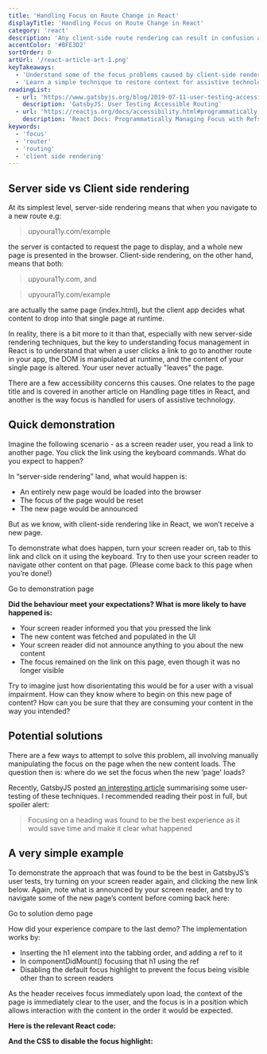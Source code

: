 ```yaml
---
title: 'Handling Focus on Route Change in React'
displayTitle: 'Handling Focus on Route Change in React'
category: 'react'
description: 'Any client-side route rendering can result in confusion and loss of context for assistive technology users. This article describes and demonstrates the problem, along with a quick solution that can easily be implemented in your apps, so you can make sure that all users can engage with your content.'
accentColor: '#BFE3D2'
sortOrder: 0
artUrl: '/react-article-art-1.png'
keyTakeaways:
  - 'Understand some of the focus problems caused by client-side rendering'
  - 'Learn a simple technique to restore context for assistive technology users'
readingList:
  - url: 'https://www.gatsbyjs.org/blog/2019-07-11-user-testing-accessible-client-routing/'
    description: 'GatsbyJS: User Testing Accessible Routing'
  - url: 'https://reactjs.org/docs/accessibility.html#programmatically-managing-focus'
    description: 'React Docs: Programmatically Managing Focus with Refs'
keywords:
  - 'focus'
  - 'router'
  - 'routing'
  - 'client side rendering'
---
```


## Server side vs Client side rendering

At its simplest level, server-side rendering means that when you navigate to a new route e.g:

> upyoura11y.com/example

the server is contacted to request the page to display, and a whole new page is presented in the browser. Client-side rendering, on the other hand, means that both:

> upyoura11y.com, and

> upyoura11y.com/example

are actually the same page (index.html), but the client app decides what content to drop into that single page at runtime.

In reality, there is a bit more to it than that, especially with new server-side rendering techniques, but the key to understanding focus management in React is to understand that when a user clicks a link to go to another route in your app, the DOM is manipulated at runtime, and the content of your single page is altered. Your user never actually "leaves" the page.

There are a few accessibility concerns this causes. One relates to the page title and is covered in another article on <Link to="/page-titles">Handling page titles in React</Link>, and another is the way focus is handled for users of assistive technology.

## Quick demonstration

Imagine the following scenario - as a screen reader user, you read a link to another page. You click the link using the keyboard commands. What do you expect to happen?

In “server-side rendering” land, what would happen is:

- An entirely new page would be loaded into the browser
- The focus of the page would be reset
- The new page would be announced

But as we know, with client-side rendering like in React, we won’t receive a new page.

To demonstrate what does happen, turn your screen reader on, tab to this link and click on it using the keyboard. Try to then use your screen reader to navigate other content on that page. (Please come back to this page when you’re done!)

<Link to="/handling-focus/page-focus-demo">Go to demonstration page</Link>

**Did the behaviour meet your expectations? What is more likely to have happened is:**

- Your screen reader informed you that you pressed the link
- The new content was fetched and populated in the UI
- Your screen reader did not announce anything to you about the new content
- The focus remained on the link on this page, even though it was no longer visible

Try to imagine just how disorientating this would be for a user with a visual impairment. How can they know where to begin on this new page of content? How can you be sure that they are consuming your content in the way you intended?

## Potential solutions

There are a few ways to attempt to solve this problem, all involving manually manipulating the focus on the page when the new content loads. The question then is: where do we set the focus when the new ‘page' loads?

Recently, GatsbyJS posted [an interesting article](https://www.gatsbyjs.org/blog/2019-07-11-user-testing-accessible-client-routing/) summarising some user-testing of these techniques. I recommended reading their post in full, but spoiler alert:

> Focusing on a heading was found to be the best experience as it would save time and make it clear what happened

## A very simple example

To demonstrate the approach that was found to be the best in GatsbyJS’s user tests, try turning on your screen reader again, and clicking the new link below. Again, note what is announced by your screen reader, and try to navigate some of the new page’s content before coming back here:

<Link to="/handling-focus-solution">Go to solution demo page</Link>

How did your experience compare to the last demo? The implementation works by:

- Inserting the h1 element into the tabbing order, and adding a ref to it
- In componentDidMount() focusing that h1 using the ref
- Disabling the default focus highlight to prevent the focus being visible other than to screen readers

As the header receives focus immediately upon load, the context of the page is immediately clear to the user, and the focus is in a position which allows interaction with the content in the order it would be expected.

**Here is the relevant React code:**

<Gist url="https://gist.github.com/aitchiss/c3832fd53916636c488c446445443a8c" />

**And the CSS to disable the focus highlight:**

<Gist url="https://gist.github.com/aitchiss/c8e7fc8980b7d8db5b4c7a1e384e6c2a" />
